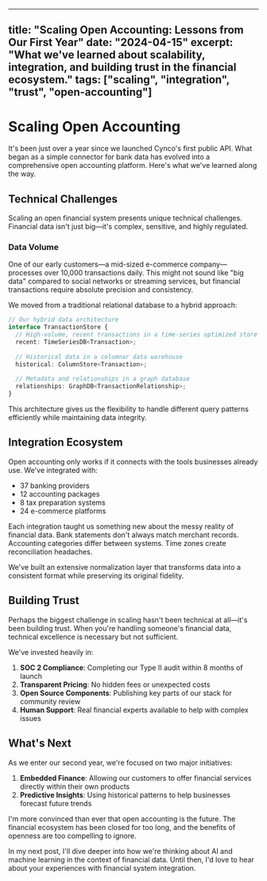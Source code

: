 
---
title: "Scaling Open Accounting: Lessons from Our First Year"
date: "2024-04-15"
excerpt: "What we've learned about scalability, integration, and building trust in the financial ecosystem."
tags: ["scaling", "integration", "trust", "open-accounting"]
---

# Scaling Open Accounting

It's been just over a year since we launched Cynco's first public API. What began as a simple connector for bank data has evolved into a comprehensive open accounting platform. Here's what we've learned along the way.

## Technical Challenges

Scaling an open financial system presents unique technical challenges. Financial data isn't just big—it's complex, sensitive, and highly regulated.

### Data Volume

One of our early customers—a mid-sized e-commerce company—processes over 10,000 transactions daily. This might not sound like "big data" compared to social networks or streaming services, but financial transactions require absolute precision and consistency.

We moved from a traditional relational database to a hybrid approach:

```typescript
// Our hybrid data architecture
interface TransactionStore {
  // High-volume, recent transactions in a time-series optimized store
  recent: TimeSeriesDB<Transaction>;
  
  // Historical data in a columnar data warehouse
  historical: ColumnStore<Transaction>;
  
  // Metadata and relationships in a graph database
  relationships: GraphDB<TransactionRelationship>;
}
```

This architecture gives us the flexibility to handle different query patterns efficiently while maintaining data integrity.

## Integration Ecosystem

Open accounting only works if it connects with the tools businesses already use. We've integrated with:

- 37 banking providers
- 12 accounting packages
- 8 tax preparation systems
- 24 e-commerce platforms

Each integration taught us something new about the messy reality of financial data. Bank statements don't always match merchant records. Accounting categories differ between systems. Time zones create reconciliation headaches.

We've built an extensive normalization layer that transforms data into a consistent format while preserving its original fidelity.

## Building Trust

Perhaps the biggest challenge in scaling hasn't been technical at all—it's been building trust. When you're handling someone's financial data, technical excellence is necessary but not sufficient.

We've invested heavily in:

1. **SOC 2 Compliance**: Completing our Type II audit within 8 months of launch
2. **Transparent Pricing**: No hidden fees or unexpected costs
3. **Open Source Components**: Publishing key parts of our stack for community review
4. **Human Support**: Real financial experts available to help with complex issues

## What's Next

As we enter our second year, we're focused on two major initiatives:

1. **Embedded Finance**: Allowing our customers to offer financial services directly within their own products
2. **Predictive Insights**: Using historical patterns to help businesses forecast future trends

I'm more convinced than ever that open accounting is the future. The financial ecosystem has been closed for too long, and the benefits of openness are too compelling to ignore.

In my next post, I'll dive deeper into how we're thinking about AI and machine learning in the context of financial data. Until then, I'd love to hear about your experiences with financial system integration.
